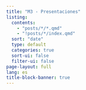 ```yaml
---
title: "M3 - Presentaciones"
listing:
  contents:
    - "posts/*/*.qmd"
    - "!posts/*/index.qmd"
  sort: "date"
  type: default
  categories: true
  sort-ui: false
  filter-ui: false
page-layout: full
lang: es
title-block-banner: true
---
```

